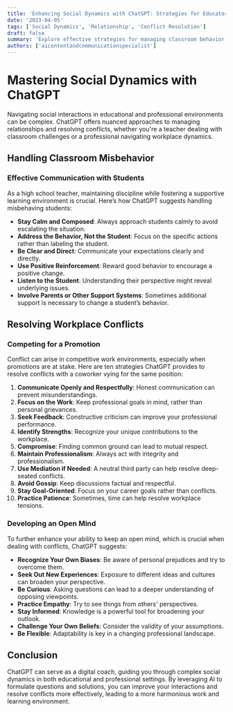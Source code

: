 ```yaml
---
title: 'Enhancing Social Dynamics with ChatGPT: Strategies for Educators and Professionals'
date: '2023-04-05'
tags: ['Social Dynamics', 'Relationship', 'Conflict Resolution']
draft: false
summary: 'Explore effective strategies for managing classroom behavior and resolving workplace conflicts with insights from ChatGPT, tailored to educators and professionals aiming for harmonious interactions.'
authors: ['aicontentandcommunicationspecialist']
---
```


# Mastering Social Dynamics with ChatGPT

Navigating social interactions in educational and professional environments can be complex. ChatGPT offers nuanced approaches to managing relationships and resolving conflicts, whether you're a teacher dealing with classroom challenges or a professional navigating workplace dynamics.

## Handling Classroom Misbehavior

### Effective Communication with Students

As a high school teacher, maintaining discipline while fostering a supportive learning environment is crucial. Here’s how ChatGPT suggests handling misbehaving students:

- **Stay Calm and Composed**: Always approach students calmly to avoid escalating the situation.
- **Address the Behavior, Not the Student**: Focus on the specific actions rather than labeling the student.
- **Be Clear and Direct**: Communicate your expectations clearly and directly.
- **Use Positive Reinforcement**: Reward good behavior to encourage a positive change.
- **Listen to the Student**: Understanding their perspective might reveal underlying issues.
- **Involve Parents or Other Support Systems**: Sometimes additional support is necessary to change a student’s behavior.

## Resolving Workplace Conflicts

### Competing for a Promotion

Conflict can arise in competitive work environments, especially when promotions are at stake. Here are ten strategies ChatGPT provides to resolve conflicts with a coworker vying for the same position:

1. **Communicate Openly and Respectfully**: Honest communication can prevent misunderstandings.
2. **Focus on the Work**: Keep professional goals in mind, rather than personal grievances.
3. **Seek Feedback**: Constructive criticism can improve your professional performance.
4. **Identify Strengths**: Recognize your unique contributions to the workplace.
5. **Compromise**: Finding common ground can lead to mutual respect.
6. **Maintain Professionalism**: Always act with integrity and professionalism.
7. **Use Mediation if Needed**: A neutral third party can help resolve deep-seated conflicts.
8. **Avoid Gossip**: Keep discussions factual and respectful.
9. **Stay Goal-Oriented**: Focus on your career goals rather than conflicts.
10. **Practice Patience**: Sometimes, time can help resolve workplace tensions.

### Developing an Open Mind

To further enhance your ability to keep an open mind, which is crucial when dealing with conflicts, ChatGPT suggests:

- **Recognize Your Own Biases**: Be aware of personal prejudices and try to overcome them.
- **Seek Out New Experiences**: Exposure to different ideas and cultures can broaden your perspective.
- **Be Curious**: Asking questions can lead to a deeper understanding of opposing viewpoints.
- **Practice Empathy**: Try to see things from others' perspectives.
- **Stay Informed**: Knowledge is a powerful tool for broadening your outlook.
- **Challenge Your Own Beliefs**: Consider the validity of your assumptions.
- **Be Flexible**: Adaptability is key in a changing professional landscape.

## Conclusion

ChatGPT can serve as a digital coach, guiding you through complex social dynamics in both educational and professional settings. By leveraging AI to formulate questions and solutions, you can improve your interactions and resolve conflicts more effectively, leading to a more harmonious work and learning environment.
